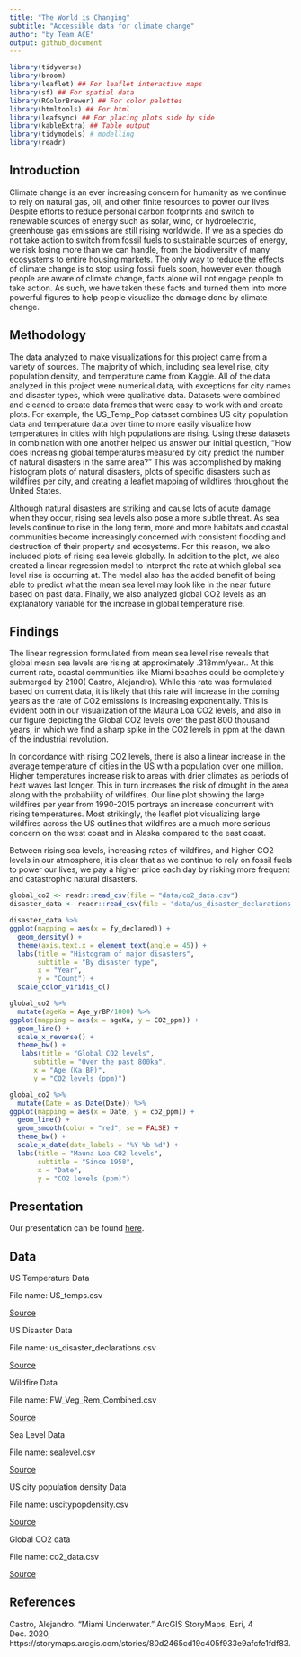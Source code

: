```yaml
---
title: "The World is Changing"
subtitle: "Accessible data for climate change"
author: "by Team ACE"
output: github_document
---
```

```r
library(tidyverse)
library(broom)
library(leaflet) ## For leaflet interactive maps
library(sf) ## For spatial data
library(RColorBrewer) ## For color palettes
library(htmltools) ## For html
library(leafsync) ## For placing plots side by side
library(kableExtra) ## Table output
library(tidymodels) # modelling
library(readr)
```


## Introduction

Climate change is an ever increasing concern for humanity as we continue to rely on natural gas, oil, and other finite resources to power our lives. Despite efforts to reduce personal carbon footprints and switch to renewable sources of energy such as solar, wind, or hydroelectric, greenhouse gas emissions are still rising worldwide. If we as a species do not take action to switch from fossil fuels to sustainable sources of energy, we risk losing more than we can handle, from the biodiversity of many ecosystems to entire housing markets. The only way to reduce the effects of climate change is to stop using fossil fuels soon, however even though people are aware of climate change, facts alone will not engage people to take action. As such, we have taken these facts and turned them into more powerful figures to help people visualize the damage done by climate change. 

## Methodology

The data analyzed to make visualizations for this project came from a variety of sources. The majority of which, including sea level rise, city population density, and temperature came from Kaggle. All of the data analyzed in this project were numerical data, with exceptions for city names and disaster types, which were qualitative data. Datasets were combined and cleaned to create data frames that were easy to work with and create plots. For example, the US_Temp_Pop dataset combines US city population data and temperature data over time to more easily visualize how temperatures in cities with high populations  are rising. Using these datasets in combination with one another helped us answer our initial question, “How does increasing global temperatures measured by city predict the number of natural disasters in the same area?” This was accomplished by making histogram plots of natural disasters, plots of specific disasters such as wildfires per city, and creating a leaflet mapping of wildfires throughout the United States. 

Although natural disasters are striking and cause lots of acute damage when they occur, rising sea levels also pose a more subtle threat. As sea levels continue to rise in the long term, more and more habitats and coastal communities become increasingly concerned with consistent flooding and destruction of their property and ecosystems. For this reason, we also included plots of rising sea levels globally. In addition to the plot, we also created a linear regression model to interpret the rate at which global sea level rise is occurring at. The model also has the added benefit of being able to predict what the mean sea level may look like in the near future based on past data. Finally, we also analyzed global CO2 levels as an explanatory variable for the increase in global temperature rise.  

## Findings

The linear regression formulated from mean sea level rise reveals that global mean sea levels are rising at approximately .318mm/year.. At this current rate, coastal communities like Miami beaches could be completely submerged by 2100( Castro, Alejandro).  While this rate was formulated based on current data, it is likely that this rate will increase in the coming years as the rate of CO2 emissions is increasing exponentially. This is evident both in our visualization of the Mauna Loa CO2 levels, and also in our figure depicting the Global CO2 levels over the past 800 thousand years, in which we find a sharp spike in the CO2 levels in ppm at the dawn of the industrial revolution. 

In concordance with rising CO2 levels, there is also a linear increase in the average temperature of cities in the US with a population over one million. Higher temperatures increase risk to areas with drier climates as periods of heat waves last longer. This in turn increases the risk of drought in the area along with the probability of wildfires. Our line plot showing the large wildfires per year from 1990-2015 portrays an increase concurrent with rising temperatures. Most strikingly, the leaflet plot visualizing large wildfires across the US outlines that wildfires are a much more serious concern on the west coast and in Alaska compared to the east coast. 

Between rising sea levels, increasing rates of wildfires, and higher CO2 levels in our atmosphere, it is clear that as we continue to rely on fossil fuels to power our lives, we pay a higher price each day by risking more frequent and catastrophic natural disasters. 





```r
global_co2 <- readr::read_csv(file = "data/co2_data.csv")
disaster_data <- readr::read_csv(file = "data/us_disaster_declarations.csv")
```


```r
disaster_data %>%
ggplot(mapping = aes(x = fy_declared)) +
  geom_density() + 
  theme(axis.text.x = element_text(angle = 45)) + 
  labs(title = "Histogram of major disasters",
       subtitle = "By disaster type",
       x = "Year",
       y = "Count") +
  scale_color_viridis_c()
```



```r
global_co2 %>%
  mutate(ageKa = Age_yrBP/1000) %>%
ggplot(mapping = aes(x = ageKa, y = CO2_ppm)) + 
  geom_line() + 
  scale_x_reverse() +
  theme_bw() + 
   labs(title = "Global CO2 levels",
      subtitle = "Over the past 800ka",
      x = "Age (Ka BP)",
      y = "CO2 levels (ppm)")
```

```r
global_co2 %>%
  mutate(Date = as.Date(Date)) %>%
ggplot(mapping = aes(x = Date, y = co2_ppm)) + 
  geom_line() +
  geom_smooth(color = "red", se = FALSE) +
  theme_bw() + 
  scale_x_date(date_labels = "%Y %b %d") + 
  labs(title = "Mauna Loa CO2 levels",
       subtitle = "Since 1958",
       x = "Date",
       y = "CO2 levels (ppm)") 
```










## Presentation

Our presentation can be found [here](presentation/presentation.html).

## Data

<!-- Include a citation for your data here. -->
<!-- See http://libraryguides.vu.edu.au/c.php?g=386501&p=4347840 for guidance on proper citation for datasets. -->
<!-- If you got your data off the web, make sure to note the retrieval date. -->

US Temperature Data

File name: US_temps.csv

[Source](https://www.kaggle.com/berkeleyearth/climate-change-earth-surface-temperature-data)

US Disaster Data

File name: us_disaster_declarations.csv

[Source](https://www.kaggle.com/headsortails/us-natural-disaster-declarations/version/72)

Wildfire Data

File name: FW_Veg_Rem_Combined.csv

[Source](https://www.kaggle.com/capcloudcoder/us-wildfire-data-plus-other-attributes)

Sea Level Data

File name: sealevel.csv

[Source](https://www.kaggle.com/kkhandekar/global-sea-level-1993-2021)

US city population density Data

File name: uscitypopdensity.csv

[Source](https://www.kaggle.com/mmcgurr/us-city-population-densities)

Global CO2 data

File name: co2_data.csv

[Source](https://keelingcurve.ucsd.edu/permissions-and-data-sources/)

## References

Castro, Alejandro. “Miami Underwater.” ArcGIS StoryMaps, Esri, 4 Dec. 2020, https://storymaps.arcgis.com/stories/80d2465cd19c405f933e9afcfe1fdf83. 


